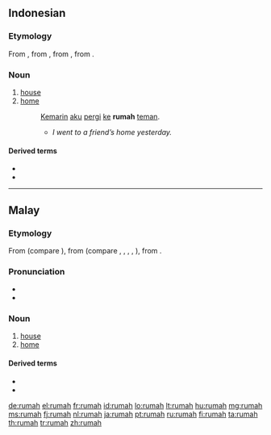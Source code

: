 ==Indonesian==

===Etymology===
From {{etyl|ms|id}} {{term|rumah|lang=ms}}, from {{proto|Malayic|rumah|lang=id}}, from {{proto|Malayo-Polynesian|ʀumaq|lang=id}}, from {{proto|Austronesian|ʀumaq|lang=id}}.

===Noun===
{{head|id|noun}}

# [[house]] {{qualifier|abode}}
# [[home]] {{qualifier|house or structure in which someone lives}}
#: [[kemarin|Kemarin]] [[aku]] [[pergi]] [[ke]] '''rumah''' [[teman]].
#:* ''I went to a friend’s home yesterday.''

====Derived terms====
* {{l|id|rumah makan|gloss={{l|en|restaurant}}}}
* {{l|id|rumah sakit|gloss={{l|en|hospital}}}}

----

==Malay==

===Etymology===
From {{proto|Malayic|rumah|lang=ms}} (compare {{etyl|id|-}} {{term|rumah|lang=id}}), from {{proto|Malayo-Polynesian|ʀumaq|lang=ms}} (compare {{etyl|ch|-}} {{term|guma'|lang=ch}}, {{etyl|ho|-}} {{term|ruma|lang=ho}}, {{etyl|jv|-}} {{term|omah|lang=jv}}, {{etyl|wiv|-}} {{term|ruma|lang=wiv}}, {{etyl|tet|-}} {{term|uma|lang=tet}}), from {{proto|Austronesian|ʀumaq|lang=ms}}.

===Pronunciation===
* {{IPA|/rumah/|lang=ms}}
* {{rhymes|umah|mah|ah|lang=ms}}

===Noun===
{{head|ms|noun}}

# [[house]] {{qualifier|abode}}
# [[home]] {{qualifier|house or structure in which someone lives}}

====Derived terms====
* {{l|ms|rumah makan|gloss={{l|en|restaurant}}}}
* {{l|ms|rumah sakit|gloss={{l|en|hospital}}}}

[[de:rumah]]
[[el:rumah]]
[[fr:rumah]]
[[id:rumah]]
[[lo:rumah]]
[[lt:rumah]]
[[hu:rumah]]
[[mg:rumah]]
[[ms:rumah]]
[[fj:rumah]]
[[nl:rumah]]
[[ja:rumah]]
[[pt:rumah]]
[[ru:rumah]]
[[fi:rumah]]
[[ta:rumah]]
[[th:rumah]]
[[tr:rumah]]
[[zh:rumah]]